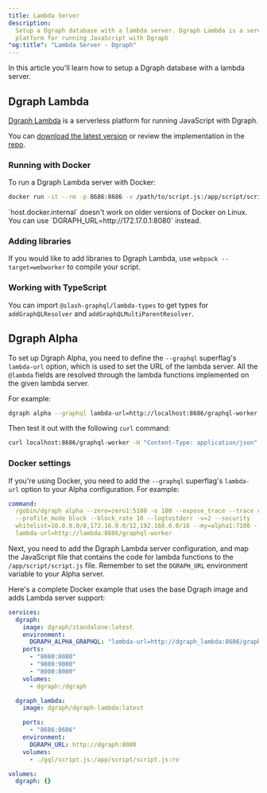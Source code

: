 ```yaml
---
title: Lambda Server
description:
  Setup a Dgraph database with a lambda server. Dgraph Lambda is a serverless
  platform for running JavaScript with Dgraph
"og:title": "Lambda Server - Dgraph"
---
```



<DgraphWIP />

In this article you'll learn how to setup a Dgraph database with a lambda
server.

## Dgraph Lambda

[Dgraph Lambda](https://github.com/dgraph-io/dgraph-lambda) is a serverless
platform for running JavaScript with Dgraph.

You can
[download the latest version](https://github.com/dgraph-io/dgraph-lambda/releases/latest)
or review the implementation in the
[repo](https://github.com/dgraph-io/dgraph-lambda).

### Running with Docker

To run a Dgraph Lambda server with Docker:

```sh
docker run -it --rm -p 8686:8686 -v /path/to/script.js:/app/script/script.js -e DGRAPH_URL=http://host.docker.internal:8080 dgraph/dgraph-lambda
```

<Note>
  `host.docker.internal` doesn't work on older versions of Docker on Linux. You
  can use `DGRAPH_URL=http://172.17.0.1:8080` instead.
</Note>

### Adding libraries

If you would like to add libraries to Dgraph Lambda, use
`webpack --target=webworker` to compile your script.

### Working with TypeScript

You can import `@slash-graphql/lambda-types` to get types for
`addGraphQLResolver` and `addGraphQLMultiParentResolver`.

## Dgraph Alpha

To set up Dgraph Alpha, you need to define the `--graphql` superflag's
`lambda-url` option, which is used to set the URL of the lambda server. All the
`@lambda` fields are resolved through the lambda functions implemented on the
given lambda server.

For example:

```sh
dgraph alpha --graphql lambda-url=http://localhost:8686/graphql-worker
```

Then test it out with the following `curl` command:

```sh
curl localhost:8686/graphql-worker -H "Content-Type: application/json" -d '{"resolver":"MyType.customField","parent":[{"customField":"Dgraph Labs"}]}'
```

### Docker settings

If you're using Docker, you need to add the `--graphql` superflag's `lambda-url`
option to your Alpha configuration. For example:

```yml
command:
  /gobin/dgraph alpha --zero=zero1:5180 -o 100 --expose_trace --trace ratio=1.0
  --profile_mode block --block_rate 10 --logtostderr -v=2 --security
  whitelist=10.0.0.0/8,172.16.0.0/12,192.168.0.0/16 --my=alpha1:7180 --graphql
  lambda-url=http://lambda:8686/graphql-worker
```

Next, you need to add the Dgraph Lambda server configuration, and map the
JavaScript file that contains the code for lambda functions to the
`/app/script/script.js` file. Remember to set the `DGRAPH_URL` environment
variable to your Alpha server.

Here's a complete Docker example that uses the base Dgraph image and adds Lambda
server support:

```yml
services:
  dgraph:
    image: dgraph/standalone:latest
    environment:
      DGRAPH_ALPHA_GRAPHQL: "lambda-url=http://dgraph_lambda:8686/graphql-worker"
    ports:
      - "8080:8080"
      - "9080:9080"
      - "8000:8000"
    volumes:
      - dgraph:/dgraph

  dgraph_lambda:
    image: dgraph/dgraph-lambda:latest

    ports:
      - "8686:8686"
    environment:
      DGRAPH_URL: http://dgraph:8080
    volumes:
      - ./gql/script.js:/app/script/script.js:ro

volumes:
  dgraph: {}
```
